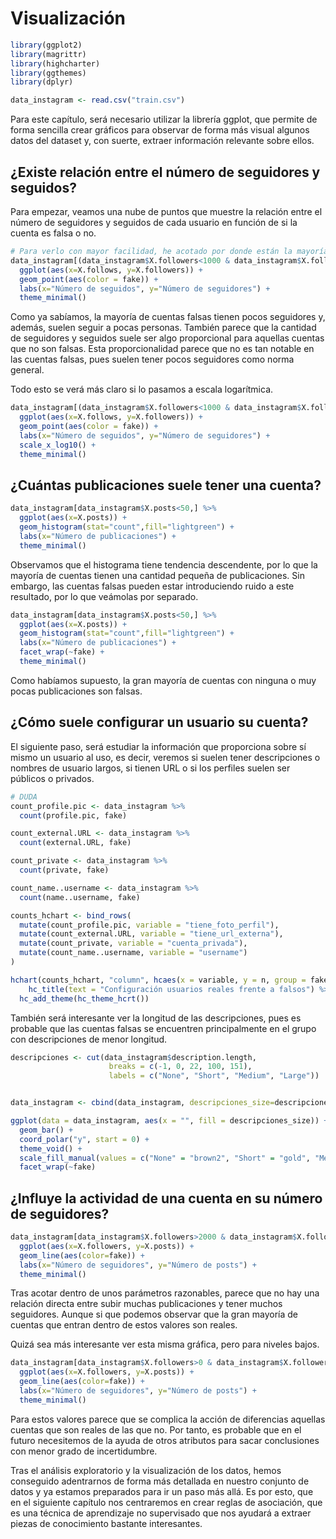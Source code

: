 # Visualización

```r
library(ggplot2)
library(magrittr)
library(highcharter)
library(ggthemes)
library(dplyr)

data_instagram <- read.csv("train.csv")
```

Para este capítulo, será necesario utilizar la librería ggplot, que permite de forma sencilla crear gráficos para observar de forma más visual algunos datos del dataset y, con suerte, extraer información relevante sobre ellos.

## ¿Existe relación entre el número de seguidores y seguidos?

Para empezar, veamos una nube de puntos que muestre la relación entre el número de seguidores y seguidos de cada usuario en función de si la cuenta es falsa o no.

```r
# Para verlo con mayor facilidad, he acotado por donde están la mayoría de puntos
data_instagram[(data_instagram$X.followers<1000 & data_instagram$X.follows<1000),] %>%
  ggplot(aes(x=X.follows, y=X.followers)) + 
  geom_point(aes(color = fake)) +
  labs(x="Número de seguidos", y="Número de seguidores") +
  theme_minimal()
```

Como ya sabíamos, la mayoría de cuentas falsas tienen pocos seguidores y, además, suelen seguir a pocas personas. También parece que la cantidad de seguidores y seguidos suele ser algo proporcional para aquellas cuentas que no son falsas. Esta proporcionalidad parece que no es tan notable en las cuentas falsas, pues suelen tener pocos seguidores como norma general.

Todo esto se verá más claro si lo pasamos a escala logarítmica.

```r
data_instagram[(data_instagram$X.followers<1000 & data_instagram$X.follows<1000),] %>%
  ggplot(aes(x=X.follows, y=X.followers)) + 
  geom_point(aes(color = fake)) +
  labs(x="Número de seguidos", y="Número de seguidores") +
  scale_x_log10() +
  theme_minimal()
```

## ¿Cuántas publicaciones suele tener una cuenta?

```r
data_instagram[data_instagram$X.posts<50,] %>%
  ggplot(aes(x=X.posts)) + 
  geom_histogram(stat="count",fill="lightgreen") +
  labs(x="Número de publicaciones") +
  theme_minimal()
```

Observamos que el histograma tiene tendencia descendente, por lo que la mayoría de cuentas tienen una cantidad pequeña de publicaciones. Sin embargo, las cuentas falsas pueden estar introduciendo ruido a este resultado, por lo que veámolas por separado.

```r
data_instagram[data_instagram$X.posts<50,] %>%
  ggplot(aes(x=X.posts)) + 
  geom_histogram(stat="count",fill="lightgreen") +
  labs(x="Número de publicaciones") +
  facet_wrap(~fake) +
  theme_minimal()
```

Como habíamos supuesto, la gran mayoría de cuentas con ninguna o muy pocas publicaciones son falsas.

## ¿Cómo suele configurar un usuario su cuenta?

El siguiente paso, será estudiar la información que proporciona sobre sí mismo un usuario al uso, es decir, veremos si suelen tener descripciones o nombres de usuario largos, si tienen URL o si los perfiles suelen ser públicos o privados.

```r
# DUDA
count_profile.pic <- data_instagram %>%
  count(profile.pic, fake)

count_external.URL <- data_instagram %>%
  count(external.URL, fake)

count_private <- data_instagram %>%
  count(private, fake)

count_name..username <- data_instagram %>%
  count(name..username, fake)

counts_hchart <- bind_rows(
  mutate(count_profile.pic, variable = "tiene_foto_perfil"),
  mutate(count_external.URL, variable = "tiene_url_externa"),
  mutate(count_private, variable = "cuenta_privada"),
  mutate(count_name..username, variable = "username")
)

hchart(counts_hchart, "column", hcaes(x = variable, y = n, group = fake)) %>%
    hc_title(text = "Configuración usuarios reales frente a falsos") %>% 
  hc_add_theme(hc_theme_hcrt())
```

También será interesante ver la longitud de las descripciones, pues es probable que las cuentas falsas se encuentren principalmente en el grupo con descripciones de menor longitud.

```r
descripciones <- cut(data_instagram$description.length, 
                      breaks = c(-1, 0, 22, 100, 151), 
                      labels = c("None", "Short", "Medium", "Large"))


data_instagram <- cbind(data_instagram, descripciones_size=descripciones)
```

```r
ggplot(data = data_instagram, aes(x = "", fill = descripciones_size)) +
  geom_bar() +
  coord_polar("y", start = 0) +
  theme_void() +
  scale_fill_manual(values = c("None" = "brown2", "Short" = "gold", "Medium" = "lightskyblue", "Large" = "palegreen")) +
  facet_wrap(~fake)

```

## ¿Influye la actividad de una cuenta en su número de seguidores?

```r
data_instagram[data_instagram$X.followers>2000 & data_instagram$X.followers<20000,] %>%
  ggplot(aes(x=X.followers, y=X.posts)) + 
  geom_line(aes(color=fake)) + 
  labs(x="Número de seguidores", y="Número de posts") +
  theme_minimal()
```

Tras acotar dentro de unos parámetros razonables, parece que no hay una relación directa entre subir muchas publicaciones y tener muchos seguidores. Aunque si que podemos observar que la gran mayoría de cuentas que entran dentro de estos valores son reales.

Quizá sea más interesante ver esta misma gráfica, pero para niveles bajos.

```r
data_instagram[data_instagram$X.followers>0 & data_instagram$X.followers<500,] %>%
  ggplot(aes(x=X.followers, y=X.posts)) + 
  geom_line(aes(color=fake)) + 
  labs(x="Número de seguidores", y="Número de posts") +
  theme_minimal()
```

Para estos valores parece que se complica la acción de diferencias aquellas cuentas que son reales de las que no. Por tanto, es probable que en el futuro necesitemos de la ayuda de otros atributos para sacar conclusiones con menor grado de incertidumbre.

Tras el análisis exploratorio y la visualización de los datos, hemos conseguido adentrarnos de forma más detallada en nuestro conjunto de datos y ya estamos preparados para ir un paso más allá. Es por esto, que en el siguiente capítulo nos centraremos en crear reglas de asociación, que es una técnica de aprendizaje no supervisado que nos ayudará a extraer piezas de conocimiento bastante interesantes.

